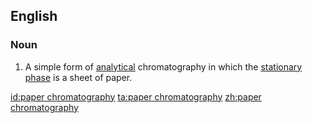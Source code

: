==English==

===Noun===
{{wikipedia}}
{{en-noun|head=[[paper]] [[chromatography]]|-}}

# {{context|chemistry}} A simple form of [[analytical]] chromatography in which the [[stationary phase]] is a sheet of paper.

[[id:paper chromatography]]
[[ta:paper chromatography]]
[[zh:paper chromatography]]